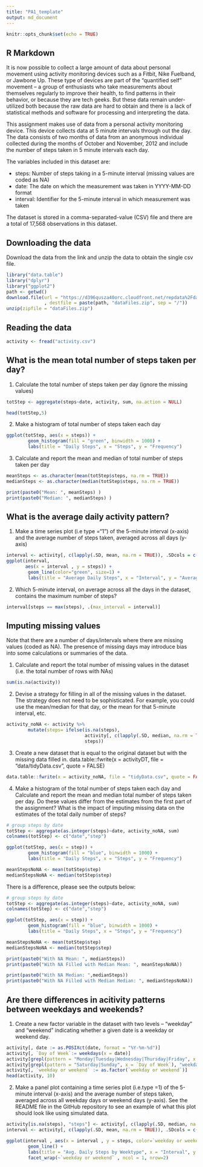 ```yaml
---
title: "PA1_template"
output: md_document
---
```



```r
knitr::opts_chunk$set(echo = TRUE)
```

## R Markdown

It is now possible to collect a large amount of data about personal movement using activity monitoring devices such as a Fitbit, Nike Fuelband, or Jawbone Up. These type of devices are part of the “quantified self” movement – a group of enthusiasts who take measurements about themselves regularly to improve their health, to find patterns in their behavior, or because they are tech geeks. But these data remain under-utilized both because the raw data are hard to obtain and there is a lack of statistical methods and software for processing and interpreting the data.

This assignment makes use of data from a personal activity monitoring device. This device collects data at 5 minute intervals through out the day. The data consists of two months of data from an anonymous individual collected during the months of October and November, 2012 and include the number of steps taken in 5 minute intervals each day.

The variables included in this dataset are:

* steps: Number of steps taking in a 5-minute interval (missing values are coded as \color{red}{\verb|NA|}NA)
* date: The date on which the measurement was taken in YYYY-MM-DD format
* interval: Identifier for the 5-minute interval in which measurement was taken

The dataset is stored in a comma-separated-value (CSV) file and there are a total of 17,568 observations in this dataset.

## Downloading the data

Download the data from the link and unzip the data to obtain the single csv file.

```r
library("data.table")
library("dplyr")
library("ggplot2")
path <- getwd()
download.file(url = "https://d396qusza40orc.cloudfront.net/repdata%2Fdata%2Factivity.zip"
              , destfile = paste(path, "dataFiles.zip", sep = "/"))
unzip(zipfile = "dataFiles.zip")
```

## Reading the data

```r
activity <- fread("activity.csv")
```

## What is the mean total number of steps taken per day?
1. Calculate the total number of steps taken per day (ignore the missing values)

```r
totStep <- aggregate(steps~date, activity, sum, na.action = NULL)

head(totStep,5)
```


2. Make a histogram of total number of steps taken each day

```r
ggplot(totStep, aes(x = steps)) +
        geom_histogram(fill = "green", binwidth = 1000) +
        labs(title = "Daily Steps", x = "Steps", y = "Frequency")
```

3. Calculate and report the mean and median of total number of steps taken per day

```r
meanSteps <- as.character(mean(totStep$steps, na.rm = TRUE))
medianSteps <- as.character(median(totStep$steps, na.rm = TRUE))

print(paste0("Mean: ", meanSteps) )
print(paste0("Median: ", medianSteps) )
```

## What is the average daily activity pattern?

1. Make a time series plot (i.e type ="1") of the 5-minute interval (x-axis) and the average number of steps taken, averaged across all days (y-axis)

```r
interval <- activity[, c(lapply(.SD, mean, na.rm = TRUE)), .SDcols = c("steps"), by = .(interval)] 
ggplot(interval, 
       aes(x = interval , y = steps)) + 
        geom_line(color="green", size=1) + 
        labs(title = "Average Daily Steps", x = "Interval", y = "Average Steps per day")
```



2. Which 5-minute interval, on average across all the days in the dataset, contains the maximum number of steps?

```r
interval[steps == max(steps), .(max_interval = interval)]
```


## Imputing missing values
Note that there are a number of days/intervals where there are missing values (coded as \color{red}{\verb|NA|}NA). The presence of missing days may introduce bias into some calculations or summaries of the data.

1. Calculate and report the total number of missing values in the dataset (i.e. the total number of rows with \color{red}{\verb|NA|}NAs)

```r
sum(is.na(activity))
```

2. Devise a strategy for filling in all of the missing values in the dataset. The strategy does not need to be sophisticated. For example, you could use the mean/median for that day, or the mean for that 5-minute interval, etc.

```r
activity_noNA <- activity %>% 
        mutate(steps= ifelse(is.na(steps),
                             activity[, c(lapply(.SD, median, na.rm = TRUE)), .SDcols = c("steps")], 
                             steps))

```


3. Create a new dataset that is equal to the original dataset but with the missing data filled in.
data.table::fwrite(x = activityDT, file = "data/tidyData.csv", quote = FALSE)
```r
data.table::fwrite(x = activity_noNA, file = "tidyData.csv", quote = FALSE)
```


4. Make a histogram of the total number of steps taken each day and Calculate and report the mean and median total number of steps taken per day. Do these values differ from the estimates from the first part of the assignment? What is the impact of imputing missing data on the estimates of the total daily number of steps?

```r
# group steps by date
totStep <- aggregate(as.integer(steps)~date, activity_noNA, sum)
colnames(totStep) <- c("date","step")

ggplot(totStep, aes(x = step)) +
        geom_histogram(fill = "blue", binwidth = 1000) +
        labs(title = "Daily Steps", x = "Steps", y = "Frequency")

meanStepsNoNA <- mean(totStep$step)
medianStepsNoNA <- median(totStep$step)
```

There is a difference, please see the outputs below:
```r
# group steps by date
totStep <- aggregate(as.integer(steps)~date, activity_noNA, sum)
colnames(totStep) <- c("date","step")

ggplot(totStep, aes(x = step)) +
        geom_histogram(fill = "blue", binwidth = 1000) +
        labs(title = "Daily Steps", x = "Steps", y = "Frequency")

meanStepsNoNA <- mean(totStep$step)
medianStepsNoNA <- median(totStep$step)

print(paste0("With NA Mean: ", medianSteps))
print(paste0("With NA Filled with Median Mean: ", meanStepsNoNA))

print(paste0("With NA Median: ",medianSteps))
print(paste0("With NA Filled with Median Median: ", medianStepsNoNA))
```


## Are there differences in acitivity patterns between weekdays and weekends?

1. Create a new factor variable in the dataset with two levels – “weekday” and “weekend” indicating whether a given date is a weekday or weekend day.

```r
activity[, date := as.POSIXct(date, format = "%Y-%m-%d")]
activity[, `Day of Week`:= weekdays(x = date)]
activity[grepl(pattern = "Monday|Tuesday|Wednesday|Thursday|Friday", x = `Day of Week`), "weekday or weekend"] <- "weekday"
activity[grepl(pattern = "Saturday|Sunday", x = `Day of Week`), "weekday or weekend"] <- "weekend"
activity[, `weekday or weekend` := as.factor(`weekday or weekend`)]
head(activity, 10)
```


2. Make a panel plot containing a time series plot (i.e.type =1) of the 5-minute interval (x-axis) and the average number of steps taken, averaged across all weekday days or weekend days (y-axis). See the README file in the GitHub repository to see an example of what this plot should look like using simulated data.

```r
activity[is.na(steps), "steps"] <- activity[, c(lapply(.SD, median, na.rm = TRUE)), .SDcols = c("steps")]
interval <- activity[, c(lapply(.SD, mean, na.rm = TRUE)), .SDcols = c("steps"), by = .(interval, `weekday or weekend`)] 

ggplot(interval , aes(x = interval , y = steps, color=`weekday or weekend`)) + 
        geom_line() + 
        labs(title = "Avg. Daily Steps by Weektype", x = "Interval", y = "No. of Steps") + 
        facet_wrap(~`weekday or weekend` , ncol = 1, nrow=2)
```


